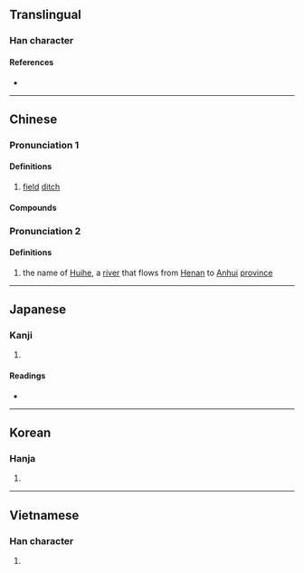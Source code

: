 {{also|浍}}
{{character info/new}}
==Translingual==

===Han character===
{{Han char|rn=85|rad=水|as=13|sn=16|four=38166|canj=EOMA|ids=⿰氵會}}

====References====
* {{Han ref|kx=0653.180|dkj=18405|dj=1063.140|hdz=31761.050|uh=6FAE|ud=28590|bh=E9F8|bd=59896}}

----

==Chinese==

===Pronunciation 1===
{{zh-forms|s=浍|alt=巜}}
{{zh-pron
|m=kuài
|c=kui2
|mc=y
|oc=y
|ma=zh-kuài.ogg
|cat=n
}}

====Definitions====
{{zh-hanzi}}

# [[field]] [[ditch]]

====Compounds====
{{zh-der|涓澮}}

===Pronunciation 2===
{{zh-forms|s=浍}}
{{zh-pron
|m=Huì
|c=
|mc=y
|oc=y
|ma=zh-huì.ogg
|cat=pn
}}

====Definitions====
{{zh-hanzi}}

# {{zh-div|河}} the name of [[Huihe]], a [[river]] that flows from [[Henan]] to [[Anhui]] [[province]]

----

==Japanese==

===Kanji===
{{ja-kanji|grade=|rs=水13}}

# {{defn|lang=ja|sort=水13}}

====Readings====
* {{ja-readings
|goon=え, け
|kanon=かい, わい
|kun=
}}

----

==Korean==

===Hanja===
{{ko-hanja|hangeul=회|eumhun=|rv=hoe|mr=hoe|y=hoy}}

# {{defn|lang=ko|sort=水13}}

----

==Vietnamese==

===Han character===
{{vi-hantu|[[quái]], [[gội]], [[hói]], [[khoái]]|rs=水13}}

# {{defn|lang=vi}}

{{cln|vi|Han tu}}